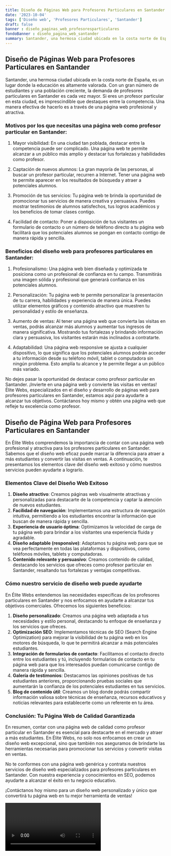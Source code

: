 ```yaml
---
title: Diseño de Páginas Web para Profesores Particulares en Santander
date: '2023-10-04'
tags: ['Diseño web', 'Profesores Particulares', 'Santander']
draft: false
banner : diseño_paginas_web_profesoresparticulares
fondoBanner : diseño_pagina_web_santander
summary: Santander, una hermosa ciudad ubicada en la costa norte de España, es un lugar donde la educación es altamente valorada. Con un gran número de estudiantes y una población creciente, la demanda de profesores particulares en Santander es cada vez mayor. Si eres un profesor particular en esta ciudad, es imprescindible que destaques entre la competencia. Una manera efectiva de hacerlo es a través de una página web profesional y atractiva.
---
```


## Diseño de Páginas Web para Profesores Particulares en Santander

Santander, una hermosa ciudad ubicada en la costa norte de España, es un lugar donde la educación es altamente valorada. Con un gran número de estudiantes y una población creciente, la demanda de profesores particulares en Santander es cada vez mayor. Si eres un profesor particular en esta ciudad, es imprescindible que destaques entre la competencia. Una manera efectiva de hacerlo es a través de una página web profesional y atractiva.

### Motivos por los que necesitas una página web como profesor particular en Santander:

1. Mayor visibilidad: En una ciudad tan poblada, destacar entre la competencia puede ser complicado. Una página web te permite alcanzar a un público más amplio y destacar tus fortalezas y habilidades como profesor.

2. Captación de nuevos alumnos: La gran mayoría de las personas, al buscar un profesor particular, recurren a Internet. Tener una página web te permite aparecer en los resultados de búsqueda y atraer a potenciales alumnos.

3. Promoción de tus servicios: Tu página web te brinda la oportunidad de promocionar tus servicios de manera creativa y persuasiva. Puedes mostrar testimonios de alumnos satisfechos, tus logros académicos y los beneficios de tomar clases contigo.

4. Facilidad de contacto: Poner a disposición de tus visitantes un formulario de contacto o un número de teléfono directo a tu página web facilitará que los potenciales alumnos se pongan en contacto contigo de manera rápida y sencilla.

### Beneficios del diseño web para profesores particulares en Santander:

1. Profesionalismo: Una página web bien diseñada y optimizada te posiciona como un profesional de confianza en tu campo. Transmitirás una imagen sólida y profesional que generará confianza en los potenciales alumnos.

2. Personalización: Tu página web te permite personalizar la presentación de tu carrera, habilidades y experiencia de manera única. Puedes utilizar elementos gráficos y contenido atractivo que muestren tu personalidad y estilo de enseñanza.

3. Aumento de ventas: Al tener una página web que convierta las visitas en ventas, podrás alcanzar más alumnos y aumentar tus ingresos de manera significativa. Mostrando tus fortalezas y brindando información clara y persuasiva, los visitantes estarán más inclinados a contratarte.

4. Adaptabilidad: Una página web responsive se ajusta a cualquier dispositivo, lo que significa que los potenciales alumnos podrán acceder a tu información desde su teléfono móvil, tablet o computadora sin ningún problema. Esto amplía tu alcance y te permite llegar a un público más variado.

No dejes pasar la oportunidad de destacar como profesor particular en Santander. ¡Invierte en una página web y convierte las visitas en ventas! Élite Webs, especializados en el diseño y desarrollo de páginas web para profesores particulares en Santander, estamos aquí para ayudarte a alcanzar tus objetivos. Contáctanos hoy mismo y obtén una página web que refleje tu excelencia como profesor.

<GifSeo />

<Cta />

## Diseño de Página Web para Profesores Particulares en Santander

En Élite Webs comprendemos la importancia de contar con una página web profesional y atractiva para los profesores particulares en Santander. Sabemos que el diseño web eficaz puede marcar la diferencia para atraer a más estudiantes y convertir las visitas en ventas. A continuación, te presentamos los elementos clave del diseño web exitoso y cómo nuestros servicios pueden ayudarte a lograrlo.

### Elementos Clave del Diseño Web Exitoso
1. **Diseño atractivo**: Creamos páginas web visualmente atractivas y personalizadas para destacarte de la competencia y captar la atención de nuevos estudiantes.
2. **Facilidad de navegación**: Implementamos una estructura de navegación intuitiva, permitiendo a los estudiantes encontrar la información que buscan de manera rápida y sencilla.
3. **Experiencia de usuario óptima**: Optimizamos la velocidad de carga de tu página web para brindar a los visitantes una experiencia fluida y agradable.
4. **Diseño adaptable (responsive)**: Adaptamos tu página web para que se vea perfectamente en todas las plataformas y dispositivos, como teléfonos móviles, tablets y computadoras.
5. **Contenido relevante y persuasivo**: Creamos contenido de calidad, destacando los servicios que ofreces como profesor particular en Santander, resaltando tus fortalezas y ventajas competitivas.

### Cómo nuestro servicio de diseño web puede ayudarte
En Élite Webs entendemos las necesidades específicas de los profesores particulares en Santander y nos enfocamos en ayudarte a alcanzar tus objetivos comerciales. Ofrecemos los siguientes beneficios:

1. **Diseño personalizado**: Creamos una página web adaptada a tus necesidades y estilo personal, destacando tu enfoque de enseñanza y los servicios que ofreces.
2. **Optimización SEO**: Implementamos técnicas de SEO (Search Engine Optimization) para mejorar la visibilidad de tu página web en los motores de búsqueda, lo que te permitirá alcanzar a más potenciales estudiantes.
3. **Integración de formularios de contacto**: Facilitamos el contacto directo entre los estudiantes y tú, incluyendo formularios de contacto en tu página web para que los interesados puedan comunicarse contigo de manera rápida y sencilla.
4. **Galería de testimonios**: Destacamos las opiniones positivas de tus estudiantes anteriores, proporcionando pruebas sociales que aumentarán la confianza de los potenciales estudiantes en tus servicios.
5. **Blog de contenido útil**: Creamos un blog donde podrás compartir información valiosa sobre técnicas de enseñanza, recursos educativos y noticias relevantes para establecerte como un referente en tu área.

### Conclusión: Tu Página Web de Calidad Garantizada
En resumen, contar con una página web de calidad como profesor particular en Santander es esencial para destacarte en el mercado y atraer a más estudiantes. En Élite Webs, no solo nos enfocamos en crear un diseño web excepcional, sino que también nos aseguramos de brindarte las herramientas necesarias para promocionar tus servicios y convertir visitas en ventas.

No te conformes con una página web genérica y contrata nuestros servicios de diseño web especializados para profesores particulares en Santander. Con nuestra experiencia y conocimientos en SEO, podemos ayudarte a alcanzar el éxito en tu negocio educativo.

¡Contáctanos hoy mismo para un diseño web personalizado y único que convertirá tu página web en tu mejor herramienta de ventas!

<Video />

<CtaBot job='Profesores Particulares' city='Santander'/>

<Gmaps query='Santander+españa+maps' />